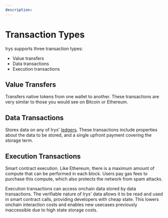 ```yaml
---
description:
---
```


# Transaction Types

Irys supports three transaction types:

- Value transfers
- Data transactions
- Execution transactions

## Value Transfers

Transfers native tokens from one wallet to another. These transactions are very similar to those you would see on Bitcoin or Ethereum.

## Data Transactions

Stores data on any of Irys' [ledgers](/protocol/ledgers). These transactions include properties about the data to be stored, and a single upfront payment covering the storage term.

## Execution Transactions

Smart contract execution. Like Ethereum, there is a maximum amount of compute that can be performed in each block. Users pay gas fees to purchase this compute, which also protects the network from spam attacks.

Execution transactions can access onchain data stored by data transactions. The verifiable nature of Irys' data allows it to be read and used in smart contract calls, providing developers with cheap state. This lowers onchain interaction costs and enables new usecases previously inaccessible due to high state storage costs.
